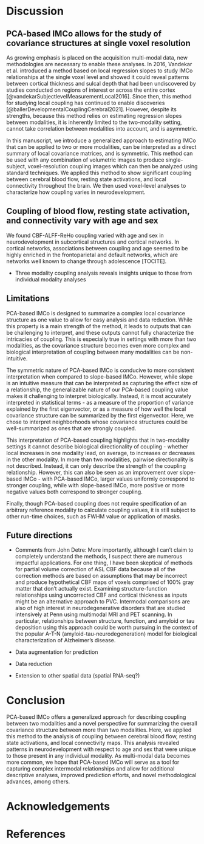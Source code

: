 # Discussion

## PCA-based IMCo allows for the study of covariance structures at single voxel resolution
  As growing emphasis is placed on the acquisition multi-modal data, new methodologies are necessary to enable these analyses. In 2016, Vandekar et al. introduced a method based on local regression slopes to study IMCo relationships at the single voxel level and showed it could reveal patterns between cortical thickness and sulcal depth that had been undiscovered by studies conducted on regions of interest or across the entire cortex [@vandekarSubjectlevelMeasurementLocal2016]. Since then, this method for studying local coupling has continued to enable discoveries [@ballerDevelopmentalCouplingCerebral2021]. However, despite its strengths, because this method relies on estimating regression slopes between modalities, it is inherently limited to the two-modality setting, cannot take correlation between modalities into account, and is asymmetric.

  In this manuscript, we introduce a generalized approach to estimating IMCo that can be applied to two or more modalities, can be interpreted as a direct summary of local covariance matrices, and is symmetric. This method can be used with any combination of volumetric images to produce single-subject, voxel-resolution coupling images which can then be analyzed using standard techniques. We applied this method to show significant coupling between cerebral blood flow, resting state activations, and local connectivity throughout the brain. We then used voxel-level analyses to characterize how coupling varies in neurodevelopment.

## Coupling of blood flow, resting state activation, and connectivity vary with age and sex
  We found CBF-ALFF-ReHo coupling varied with age and sex in neurodevelopment in subcortical structures and cortical networks. In cortical networks, associations between coupling and age seemed to be highly enriched in the frontoparietal and default networks, which are networks well known to change through adolescence [TOCITE].
  

  * Three modality coupling analysis reveals insights unique to those from individual modality analyses

## Limitations
  PCA-based IMCo is designed to summarize a complex local covariance structure as one value to allow for easy analysis and data reduction. While this property is a main strength of the method, it leads to outputs that can be challenging to interpret, and these outputs cannot fully characterize the intricacies of coupling. This is especially true in settings with more than two modalities, as the covariance structure becomes even more complex and biological interpretation of coupling between many modalities can be non-intuitive.
  
  The symmetric nature of PCA-based IMCo is conducive to more consistent interpretation when compared to slope-based IMCo. However, while slope is an intuitive measure that can be interpreted as capturing the effect size of a relationship, the generalizable nature of our PCA-based coupling value makes it challenging to interpret biologically. Instead, it is most accurately interpreted in statistical terms - as a measure of the proportion of variance explained by the first eigenvector, or as a measure of how well the local covariance structure can be summarized by the first eigenvector. Here, we chose to interpret neighborhoods whose covariance structures could be well-summarized as ones that are strongly coupled.
  
  This interpretation of PCA-based coupling highlights that in two-modality settings it cannot describe biological directionality of coupling - whether local increases in one modality lead, on average, to increases or decreases in the other modality. In more than two modalities, pairwise directionality is not described. Instead, it can only describe the strength of the coupling relationship. However, this can also be seen as an improvement over slope-based IMCo - with PCA-based IMCo, larger values uniformly correspond to stronger coupling, while with slope-based IMCo, more positive or more negative values both correspond to stronger coupling.
  
  Finally, though PCA-based coupling does not require specification of an arbitrary reference modality to calculate coupling values, it is still subject to other run-time choices, such as FWHM value or application of masks.
  
## Future directions

  * Comments from John Detre: More importantly, although I can’t claim to completely understand the methods, I suspect there are numerous impactful applications.  For one thing, I have been skeptical of methods for partial volume correction of ASL CBF data because all of the correction methods are based on assumptions that may be incorrect and produce hypothetical CBF maps of voxels comprised of 100% gray matter that don’t actually exist. Examining structure-function relationships using uncorrected CBF and cortical thickness as inputs might be an alternative approach to PVC. Intermodal comparisons are also of high interest in neurodegenerative disorders that are studied intensively at Penn using multimodal MRI and PET scanning. In particular, relationships between structure, function, and amyloid or tau deposition using this approach could be worth pursuing in the context of the popular A-T-N (amyloid-tau-neurodegeneration) model for biological characterization of Alzheimer’s disease.

  * Data augmentation for prediction
  * Data reduction
  * Extension to other spatial data (spatial RNA-seq?)


# Conclusion
  PCA-based IMCo offers a generalized approach for describing coupling between two modalities and a novel perspective for summarizing the overall covariance structure between more than two modalities. Here, we applied this method to the analysis of coupling between cerebral blood flow, resting state activations, and local connectivity maps. This analysis revealed patterns in neurodevelopment with respect to age and sex that were unique to those present in any individual modality. As multi-modal data becomes more common, we hope that PCA-based IMCo will serve as a tool for capturing complex intermodal relationships and allow for additional descriptive analyses, improved prediction efforts, and novel methodological advances, among others.
  
# Acknowledgements

# References

<div id="refs"></div>
